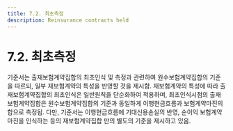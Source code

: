 ```yaml
---
title: 7.2. 최초측정
description: Reinsurance contracts held
---
```


# 7.2. 최초측정

기준서는 출재보험계약집합의 최초인식 및 측정과 관련하여 원수보험계약집합의 기준을 따르되, 일부 재보험계약의 특성을 반영할 것을 제시함. 재보험계약의 특성에 따라 출재보험계약집합의 최초인식은 일반원칙을 단순화하여 적용하며, 최초인식시점의 출재보험계약집합은 원수보험계약집합의 기준과 동일하게 이행현금흐름과 보험계약마진의 합으로 측정됨. 다만, 기준서는 이행현금흐름에 기대신용손실의 반영, 순이익 보험계약마진을 인식하는 등의 재보험계약집합 만의 별도의 기준을 제시하고 있음.&#x20;
